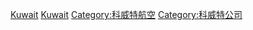 {{Commonscat|Airlines of Kuwait}}

[[Category:各国航空公司|Kuwait]]
[[Category:亚洲航空公司|Kuwait]]
[[Category:科威特航空|Category:科威特航空]]
[[Category:科威特公司|Category:科威特公司]]